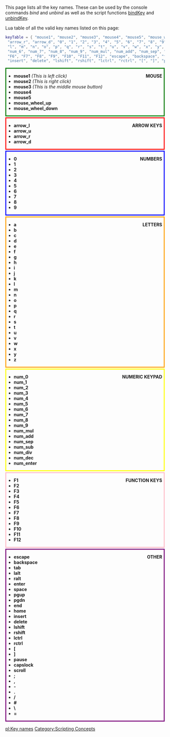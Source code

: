 This page lists all the key names. These can be used by the console commands ''bind'' and ''unbind'' as well as the script functions [[/bindKey.md|bindKey]] and [[/unbindKey.md|unbindKey]].

Lua table of all the valid key names listed on this page:
<syntaxhighlight lang="lua">keyTable = { "mouse1", "mouse2", "mouse3", "mouse4", "mouse5", "mouse_wheel_up", "mouse_wheel_down", "arrow_l", "arrow_u",
 "arrow_r", "arrow_d", "0", "1", "2", "3", "4", "5", "6", "7", "8", "9", "a", "b", "c", "d", "e", "f", "g", "h", "i", "j", "k",
 "l", "m", "n", "o", "p", "q", "r", "s", "t", "u", "v", "w", "x", "y", "z", "num_0", "num_1", "num_2", "num_3", "num_4", "num_5",
 "num_6", "num_7", "num_8", "num_9", "num_mul", "num_add", "num_sep", "num_sub", "num_div", "num_dec", "num_enter", "F1", "F2", "F3", "F4", "F5",
 "F6", "F7", "F8", "F9", "F10", "F11", "F12", "escape", "backspace", "tab", "lalt", "ralt", "enter", "space", "pgup", "pgdn", "end", "home",
 "insert", "delete", "lshift", "rshift", "lctrl", "rctrl", "[", "]", "pause", "capslock", "scroll", ";", ",", "-", ".", "/", "#", "\\", "=" }</syntaxhighlight>


<div style="border:3px solid green;margin-bottom:3px;"><div style="float:right;padding-right:5px;font-weight:bold;">MOUSE</div>
* '''mouse1''' ''(This is left click)''
* '''mouse2''' ''(This is right click)''
* '''mouse3''' ''(This is the middle mouse button)''
* '''mouse4''' 
* '''mouse5'''
* '''mouse_wheel_up'''
* '''mouse_wheel_down'''
</div>
<div style="border:3px solid red;margin-bottom:3px;"><div style="float:right;padding-right:5px;font-weight:bold;">ARROW KEYS</div>
* '''arrow_l'''
* '''arrow_u'''
* '''arrow_r'''
* '''arrow_d'''
</div>
<div style="border:3px solid blue;margin-bottom:3px;"><div style="float:right;padding-right:5px;font-weight:bold;">NUMBERS</div>
* '''0'''
* '''1'''
* '''2'''
* '''3'''
* '''4'''
* '''5'''
* '''6'''
* '''7'''
* '''8'''
* '''9'''
</div>
<div style="border:3px solid orange;margin-bottom:3px;"><div style="float:right;padding-right:5px;font-weight:bold;">LETTERS</div>
* '''a'''
* '''b'''
* '''c'''
* '''d'''
* '''e'''
* '''f'''
* '''g'''
* '''h'''
* '''i'''
* '''j'''
* '''k'''
* '''l'''
* '''m'''
* '''n'''
* '''o'''
* '''p'''
* '''q'''
* '''r'''
* '''s'''
* '''t'''
* '''u'''
* '''v'''
* '''w'''
* '''x'''
* '''y'''
* '''z'''
</div>
<div style="border:3px solid yellow;margin-bottom:3px;"><div style="float:right;padding-right:5px;font-weight:bold;">NUMERIC KEYPAD</div>
* '''num_0'''
* '''num_1'''
* '''num_2'''
* '''num_3'''
* '''num_4'''
* '''num_5'''
* '''num_6'''
* '''num_7'''
* '''num_8'''
* '''num_9'''
* '''num_mul'''
* '''num_add'''
* '''num_sep'''
* '''num_sub'''
* '''num_div'''
* '''num_dec'''
* '''num_enter'''
</div>
<div style="border:3px solid pink;margin-bottom:3px;"><div style="float:right;padding-right:5px;font-weight:bold;">FUNCTION KEYS</div>
* '''F1'''
* '''F2'''
* '''F3'''
* '''F4'''
* '''F5'''
* '''F6'''
* '''F7'''
* '''F8'''
* '''F9'''
* '''F10'''
* '''F11'''
* '''F12'''
</div>
<div style="border:3px solid purple;margin-bottom:3px;"><div style="float:right;padding-right:5px;font-weight:bold;">OTHER</div>
* '''escape'''
* '''backspace'''
* '''tab'''
* '''lalt'''
* '''ralt'''
* '''enter'''
* '''space'''
* '''pgup'''
* '''pgdn'''
* '''end'''
* '''home'''
* '''insert'''
* '''delete'''
* '''lshift'''
* '''rshift'''
* '''lctrl'''
* '''rctrl'''
* '''['''
* ''']'''
* '''pause'''
* '''capslock'''
* '''scroll'''
* ''';'''
* ''','''
* '''-'''
* '''.'''
* '''/'''
* '''#'''
* '''\'''
* '''='''

</div>
[[/pl:Key names.md|pl:Key names]]
[[/Category:Scripting Concepts.md|Category:Scripting Concepts]]